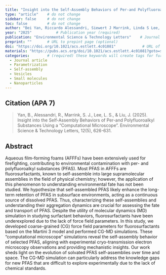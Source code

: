```yaml
---
title: "Insight into the Self-Assembly Behaviors of Per-and Polyfluoroalkyl Substances Using a Computational Microscope"          # Paper title (required)
type: "article"    # do not change
sidebar: false     # do not change
toc: false         # do not change
author: "Bei Yan, Riccardo Alessandri, Siewert J Marrink, Linda S Lee, and Jinxia Liu"         # Paper authors (required)
year: "2025"           # Publication year (required)
publication: "Environmental Science & Technology Letters"    # Journal or similar (required)
preprint: ""       # URL to prepint page (optional)  
doi: "https://doi.org/10.1021/acs.estlett.4c01081"            # URL of DOI (required)  
materials: "https://pubs.acs.org/doi/10.1021/acs.estlett.4c01081?goto=supporting-info#_i9"      # URL to suplementary info (optional)
categories:        # (required) these keywords will create tags for further filtering. 
  - Journal article
  - Parametrization
  - Self-assembly
  - Vesicles
  - Small molecules
  - Nanoparticles
---
```


<!-- 
The info below is just an example. 

Both fields are required and they have to be replaced with the respective info for each paper. 

Please notice the `> ` symbol before the citation, it gives it additional styling.  
-->

## Citation (APA 7)      

> Yan, B., Alessandri, R., Marrink, S. J., Lee, L. S., & Liu, J. (2025). Insight into the Self-Assembly Behaviors of Per-and Polyfluoroalkyl Substances Using a “Computational Microscope”. Environmental Science & Technology Letters, 12(5), 626-631.

## Abstract

Aqueous film-forming foams (AFFFs) have been extensively used for firefighting, contributing to environmental contamination with per- and polyfluoroalkyl substances (PFAS). Most PFAS in AFFFs are fluorosurfactants, known to self-assemble into large supramolecular assemblies in the field of physical chemistry; however, the application of this phenomenon to understanding environmental fate has not been studied. We hypothesize that self-assembled PFAS likely enhance the long-term retention of PFAS in subsurface environments, acting as a continuous source of dissolved PFAS. Thus, characterizing these self-assemblies and understanding their aggregation dynamics are crucial for assessing the fate and transport of PFAS. Despite the utility of molecular dynamics (MD) simulation in studying surfactant behaviors, fluorosurfactants have been underexplored due to the lack of force field parameters. In this study, we developed coarse-grained (CG) force field parameters for fluorosurfactants based on the Martini 3 model and performed CG-MD simulations. These “computational microscope” simulations reveal the self-assembly behavior of selected PFAS, aligning with experimental cryo-transmission electron microscopy observations and providing mechanistic insights. Our work sheds light on the evolution of solvated PFAS self-assemblies over time and space. The CG-MD simulation can particularly address the knowledge gaps for new PFAS that are difficult to explore experimentally due to the lack of chemical standards.